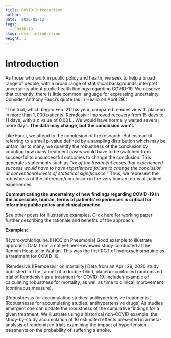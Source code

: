 ```yaml
---
title: COVID Introduction
author: ''
date: '2020-05-12'
tags:
  - COVID-19
slug: covid-introduction
weight: 1
---
```

# Introduction {-#Introduction}
As those who work in public policy and health, we seek to help a broad range of people, with a broad range of statistical backgrounds, interpret uncertainty about public health findings regarding COVID-19.  We observe that currently, there is little common language for expressing uncertainty. Consider Anthony Fauci’s quote (as in Healio on April 29): 

“The trial, which began Feb. 21 this year, compared remdesivir with placebo in more than $1,000$ patients. Remdesivir improved recovery from $15$ days to $11$ days, with a $p$ value of $0.001$.…We would have normally waited several more days. **The data may change, but the conclusion won’t.**”

Like Fauci, we attend to the conclusion of the research.  But instead of referring to a small p-value defined by a sampling distribution which may be unfamiliar to many, we quantify the robustness of the conclusion by counting how many treatment cases would have to be switched from successful to unsuccessful outcomes to change the conclusion. This generates statements such as *“xx of the treatment cases that experienced success would have to have experienced failure to change the conclusion at conventional levels of statistical significance.”* Thus, we represent the robustness of the inference/conclusion in the very human terms of patient experiences.

**Communicating the uncertainty of new findings regarding COVID-19 in the accessible, human, terms of patients’ experiences is critical for informing public policy and clinical practice.**

See other posts for illustrative examples. Click here for working paper further describing the rationale and benefits of the approach.

**Examples:**

[Hydroxychloriquine.][HCQ on Pneumonia] Good example to illustrate approach.  Data from a not yet peer-reviewed study conducted at the Renmin Hospital in Wuhan. This was the first RCT of hydroxychloroquine as a treatment for COVID-19.

[Remdesivir.][Remdesivir on mortality] Data from an April 29, 2020 study published in The Lancet of a double-blind, placebo-controlled randomized trial of Remdesivir as a treatment for COVID-19. Includes example of calculating robustness for mortality, as well as time to clinical improvement (continuous measure).

[Robustnesss for accumulating studies: antihypertensive treatments.][Robustnesss for accumulating studies: antihypertensive drugs] As studies emergent one can update the robustness of the cumulative findings for a given treatment. We illustrate using a historical non-COVID example: the study-by-study accumulation of 16 estimated effects presented in a meta-analysis of randomized trials examining the impact of hypertension treatments on the probability of suffering a stroke. 

